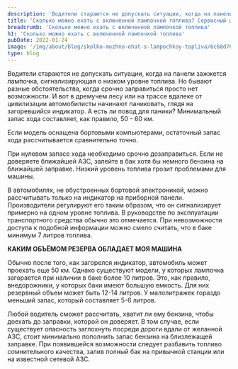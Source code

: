 ```yaml
---
description: 'Водители стараются не допускать ситуации, когда на панели зажжется лампочка, сигнализирующая о низком уровне топлива. Но бывают разные обстоятельства, когда срочно заправиться просто нет возможности. '
title: 'Сколько можно ехать с включенной лампочкой топлива? Сервисный центр «АЛЬФА»'
breadcrumb: 'Сколько можно ехать с включенной лампочкой топлива'
h1: 'Сколько можно ехать с включенной лампочкой топлива'
pubDate: 2022-01-24
image: '/img/about/blog/skolko-mozhno-ehat-s-lampochkoy-topliva/6c68d78830f013ea1fba5be7b8f0daa5.webp'
type: blog
---
```

Водители стараются не допускать ситуации, когда на панели зажжется лампочка, сигнализирующая о низком уровне топлива. Но бывают разные обстоятельства, когда срочно заправиться просто нет возможности. И вот в дремучем лесу или на трассе вдалеке от цивилизации автомобилисты начинают паниковать, глядя на загоревшийся индикатор. А есть ли повод для паники? Минимальный запас хода составляет, как правило, 50 - 60 км.

Если модель оснащена бортовыми компьютерами, остаточный запас хода рассчитывается сравнительно точно.

При нулевом запасе хода необходимо срочно дозаправиться. Если не доверяете ближайшей АЗС, залейте в бак хотя бы немного бензина на ближайшей заправке. Низкий уровень топлива грозит проблемами для машины.

В автомобилях, не обустроенных бортовой электроникой, можно рассчитывать только на индикатор на приборной панели. Производители регулируют его таким образом, что он сигнализирует примерно на одном уровне топлива. В руководстве по эксплуатации транспортного средства обычно это отмечается. При невозможности доступа к подобной информации можно смело считать, что в баке минимум 7 литров топлива.

<p><strong>КАКИМ ОБЪЁМОМ РЕЗЕРВА ОБЛАДАЕТ МОЯ МАШИНА</strong></p>

Обычно после того, как загорелся индикатор, автомобиль может проехать еще 50 км. Однако существуют модели, у которых лампочка загорается при наличии в баке более 10 литров. Это, как правило, внедорожники, у которых баки имеют большую емкость. Для них резервный объем может быть 12-14 литров. У малолитражек гораздо меньший запас, который составляет 5-6 литров.

Любой водитель сможет рассчитать, хватит ли ему бензина, чтобы доехать до заправки, которой он доверяет. В том случае, если существует опасность заглохнуть посреди дороги вдали от желанной АЗС, стоит минимально пополнить запас бензина на близлежащей заправке. При появившейся возможности следует разбавить топливо сомнительного качества, залив полный бак на привычной станции или на известной сетевой АЗС.
